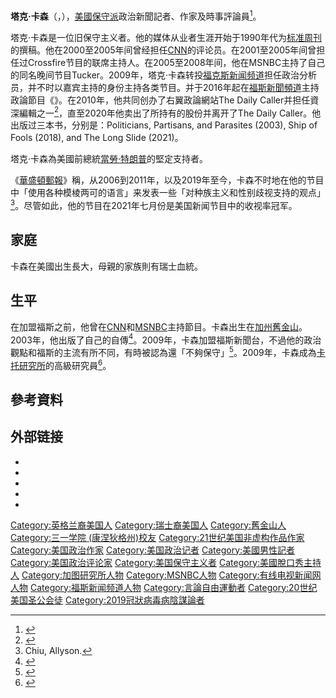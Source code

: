 {{Expand language|1=en|time=2020-07-15T17:26:10+00:00}}
{{noteTA
|1=zh-hans:卡尔森;zh-hant:卡森;
|2=zh-cn:福克斯; zh-tw:福斯; zh-hk:霍士;
}}
{{Infobox person
| name               = 塔克·卡森
| image              = Tucker Carlson 2013 cropped noise rem lighting color correction.jpg
| caption            = 塔克·卡森，攝於2013年。
| birth_name         = Tucker McNear Carlson<ref>{{cite web|url=https://familysearch.org/ark:/61903/1:1:VGZJ-QSS|title=Person Details for Tucker M Carlson, "California Birth Index, 1905–1995"|publisher={{tsl|en|FamilySearch||FamilySearch}}|accessdate=February 3, 2016|archive-url=https://web.archive.org/web/20160311073401/https://familysearch.org/ark:/61903/1:1:VGZJ-QSS|archive-date=March 11, 2016|url-status=live}}</ref>
| birth_date         = {{birth date and age|1969|5|16}}
| 出生地點 = {{美国}}[[加利福尼亚州|加利福尼亚州]][[旧金山|旧金山]]
| home_town          = 美國加利福尼亚州[[聖地牙哥_(加利福尼亞州)|聖地牙哥]][[拉霍亚|拉霍亚]]
| death_date         = 
| death_place        = 
| education          = [[三一學院_(康涅狄格州)|三一學院]][[文学士|文学士]]
| 職業         = {{tsl|en|Talk show host|脫口秀主持人}}、[[時事評論員|時事評論員]]、[[專欄作家|專欄作家]]
| 僱主       = [[有线电视新闻网|CNN]]（2000年–2005年）<br>[[MSNBC|MSNBC]]（2005年–2008年）<br>[[福斯新聞頻道|福斯新聞頻道]]（2009至今）
| movement          = [[保守主义|保守主义]]
| 國籍 = {{美國}}
| party              = 
| spouse             = 蘇珊·安德魯斯<small>（Susan Andrews）</small>
| children           = 4
| 父母          = 父：{{tsl|en|Dick Carlson|迪克·卡森}}
| 網站 = {{URL|www.tuckercarlson.com}}
| 母校 = [[三一学院_(康涅狄格州)|三一學院]]
}}
'''塔克·卡森'''（{{lang-en|Tucker Swanson McNear Carlson}}，{{bd|1969年|5月16日}}），[[美国|美國]][[美國保守主義|保守派]]政治新聞記者、作家及時事評論員<ref>{{cite web|url=https://www.cjr.org/the_profile/tucker-carlson.php|title=The mystery of Tucker Carlson|website=Columbia Journalism Review|language=en|access-date=2019-12-21|archive-date=2018-09-08|archive-url=https://web.archive.org/web/20180908093046/https://www.cjr.org/the_profile/tucker-carlson.php|dead-url=no}}</ref>。

塔克·卡森是一位旧保守主义者。他的媒体从业者生涯开始于1990年代为[[标准周刊|标准周刊]]的撰稿。他在2000至2005年间曾经担任[[CNN|CNN]]的评论员。在2001至2005年间曾担任过Crossfire节目的联席主持人。在2005至2008年间，他在MSNBC主持了自己的同名晚间节目Tucker。2009年，塔克·卡森转投[[福克斯新闻频道|福克斯新闻频道]]担任政治分析员，并不时以嘉宾主持的身份主持各类节目。并于2016年起在[[福斯新聞頻道|福斯新聞頻道]]主持政論節目《{{tsl|en|Tucker Carlson Tonight|卡森今夜秀}}》。在2010年，他共同创办了右翼政論網站The Daily Caller并担任資深編輯之一<ref>{{cite web |url=http://dailycaller.com/letter-from-tucker/ |title=存档副本 |accessdate=2010-01-11|deadurl=yes |archiveurl=https://web.archive.org/web/20100114103139/http://dailycaller.com/letter-from-tucker/ |archivedate=2010-01-14 }} </ref>，直至2020年他卖出了所持有的股份并离开了The Daily Caller。他出版过三本书，分别是：Politicians, Partisans, and Parasites (2003), Ship of Fools (2018), and The Long Slide (2021)。

塔克·卡森為美國前總統[[唐納·川普|當勞·特朗普]]的堅定支持者。

《[[华盛顿邮报|華盛頓郵報]]》稱，从2006到2011年，以及2019年至今，卡森不时地在他的节目中「使用各种模棱两可的语言」来发表一些「对种族主义和性别歧视支持的观点」<ref>Chiu, Allyson.{{cite web|url=https://www.washingtonpost.com/nation/2019/03/11/tucker-carlson-calls-women-extremely-primitive-newly-surfaced-audio/|title=Tucker Carlson unapologetic over ‘misogynistic’ comments on statutory rape, insults against women|date=Mar 11, 2019|publisher=[[The_Washington_Post|The Washington Post]]|access-date=2021-10-06|archive-date=2022-03-14|archive-url=https://web.archive.org/web/20220314150327/https://www.washingtonpost.com/nation/2019/03/11/tucker-carlson-calls-women-extremely-primitive-newly-surfaced-audio/|dead-url=no}}</ref>。尽管如此，他的节目在2021年七月份是美国新闻节目中的收视率冠军。

{{Citation needed|他是一名非常高调的反进步主义者和反移民者，并通常被描述为一位民族主义者。他经常在他的节目中宣扬各种与移民、新冠病毒以及[[2021年美国国会大厦遭冲击事件|2021年美国国会大厦遭冲击事件]]有关的阴谋论。|time=2022-2-12}}

== 家庭 ==
卡森在美國出生長大，母親的家族則有瑞士血統。

==生平==
在加盟福斯之前，他曾在[[CNN|CNN]]和[[MSNBC|MSNBC]]主持節目。卡森出生在[[加州|加州]][[舊金山|舊金山]]。2003年，他出版了自己的自傳<ref>{{cite book|title=Politicians, Partisans, and Parasites: My Adventures in Cable News|last=Carlson|first=Tucker|date=2003|url=https://books.google.com/books?id=3JoFL9epFbcC&pg=PT103&dq=Tucker+Carlson+rape&hl=en&sa=X&ei=2M47U_maMYjSsAT6uIGADg&ved=0CEUQ6AEwBA#v=onepage&q=Tucker%20Carlson%20rape&f=false|access-date=2016-11-10|archive-date=2014-07-04|archive-url=https://web.archive.org/web/20140704044010/http://books.google.com/books?id=3JoFL9epFbcC&pg=PT103&dq=Tucker+Carlson+rape&hl=en&sa=X&ei=2M47U_maMYjSsAT6uIGADg&ved=0CEUQ6AEwBA#v=onepage&q=Tucker%20Carlson%20rape&f=false|dead-url=no}}</ref>。2009年，卡森加盟福斯新聞台，不過他的政治觀點和福斯的主流有所不同，有時被認為還「不夠保守」<ref>{{cite web |author= |url=http://www.washingtonian.com/articles/people/the-bearable-lightness-of-being-tucker-carlson/ |title=The Bearable Lightness of Being Tucker Carlson |website=Washingtonian.com |date=2012-11-26 |accessdate=2016-02-03 |archive-date=2016-01-08 |archive-url=https://web.archive.org/web/20160108050100/http://www.washingtonian.com/articles/people/the-bearable-lightness-of-being-tucker-carlson/ |dead-url=no }}</ref>。2009年，卡森成為[[卡托研究所|卡托研究所]]的高級研究員<ref>{{cite web |url=http://www.cato-at-liberty.org/2009/02/23/tucker-carlson-joins-the-cato-institute/ |title=Tucker Carlson Joins the Cato Institute | Cato @ Liberty |publisher=Cato-at-liberty.org |date=2009-07-28 |accessdate=2009-08-05 |archive-url=https://web.archive.org/web/20090808193532/http://www.cato-at-liberty.org/2009/02/23/tucker-carlson-joins-the-cato-institute/ |archive-date=2009-08-08 |dead-url=yes }}</ref>。

==參考資料==
{{reflist}}

==外部链接==
{{commons category|Tucker Carlson}}
{{Wikiquote}}
*{{官方網站|https://www.tuckercarlson.com/}}{{En}}
* {{Twitter|TuckerCarlson}} 
* {{Facebook|tuckercarlsonFOX}} 
* {{IMDb name|1227121}}
* {{C-SPAN|Tucker Carlson}}

{{Authority control}}

{{DEFAULTSORT:Carlson, Tucker}}
[[Category:英格兰裔美国人|Category:英格兰裔美国人]]
[[Category:瑞士裔美国人|Category:瑞士裔美国人]]
[[Category:舊金山人|Category:舊金山人]]
[[Category:三一学院_(康涅狄格州)校友|Category:三一学院 (康涅狄格州)校友]]
[[Category:21世纪美国非虚构作品作家|Category:21世纪美国非虚构作品作家]]
[[Category:美国政治作家|Category:美国政治作家]]
[[Category:美国政治记者|Category:美国政治记者]]
[[Category:美國男性記者|Category:美國男性記者]]
[[Category:美国政治评论家|Category:美国政治评论家]]
[[Category:美国保守主义者|Category:美国保守主义者]]
[[Category:美國脫口秀主持人|Category:美國脫口秀主持人]]
[[Category:加图研究所人物|Category:加图研究所人物]]
[[Category:MSNBC人物|Category:MSNBC人物]]
[[Category:有线电视新闻网人物|Category:有线电视新闻网人物]]
[[Category:福斯新闻频道人物|Category:福斯新闻频道人物]]
[[Category:言論自由運動者|Category:言論自由運動者]]
[[Category:20世纪美国圣公会徒|Category:20世纪美国圣公会徒]]
[[Category:2019冠狀病毒病陰謀論者|Category:2019冠狀病毒病陰謀論者]]